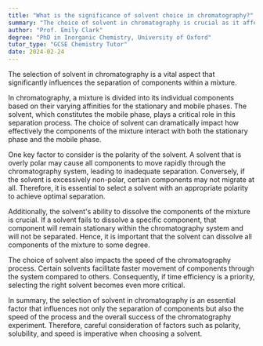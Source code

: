 ```yaml
---
title: "What is the significance of solvent choice in chromatography?"
summary: "The choice of solvent in chromatography is crucial as it affects the separation of components in a mixture."
author: "Prof. Emily Clark"
degree: "PhD in Inorganic Chemistry, University of Oxford"
tutor_type: "GCSE Chemistry Tutor"
date: 2024-02-24
---
```


The selection of solvent in chromatography is a vital aspect that significantly influences the separation of components within a mixture.

In chromatography, a mixture is divided into its individual components based on their varying affinities for the stationary and mobile phases. The solvent, which constitutes the mobile phase, plays a critical role in this separation process. The choice of solvent can dramatically impact how effectively the components of the mixture interact with both the stationary phase and the mobile phase.

One key factor to consider is the polarity of the solvent. A solvent that is overly polar may cause all components to move rapidly through the chromatography system, leading to inadequate separation. Conversely, if the solvent is excessively non-polar, certain components may not migrate at all. Therefore, it is essential to select a solvent with an appropriate polarity to achieve optimal separation.

Additionally, the solvent's ability to dissolve the components of the mixture is crucial. If a solvent fails to dissolve a specific component, that component will remain stationary within the chromatography system and will not be separated. Hence, it is important that the solvent can dissolve all components of the mixture to some degree.

The choice of solvent also impacts the speed of the chromatography process. Certain solvents facilitate faster movement of components through the system compared to others. Consequently, if time efficiency is a priority, selecting the right solvent becomes even more critical.

In summary, the selection of solvent in chromatography is an essential factor that influences not only the separation of components but also the speed of the process and the overall success of the chromatography experiment. Therefore, careful consideration of factors such as polarity, solubility, and speed is imperative when choosing a solvent.
    